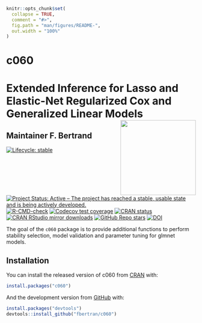 <!-- README.md is generated from README.Rmd. Please edit that file -->

```r
knitr::opts_chunk$set(
  collapse = TRUE,
  comment = "#>",
  fig.path = "man/figures/README-",
  out.width = "100%"
)
```

# c060

# Extended Inference for Lasso and Elastic-Net Regularized Cox and Generalized Linear Models <img src="man/figures/logo.png" align="right" width="200"/>

## Maintainer F. Bertrand


<!-- badges: start -->
[![Lifecycle: stable](https://img.shields.io/badge/lifecycle-stable-green.svg)](https://lifecycle.r-lib.org/articles/stages.html)
[![Project Status: Active – The project has reached a stable, usable state and is being actively developed.](https://www.repostatus.org/badges/latest/active.svg)](https://www.repostatus.org/#active)
[![R-CMD-check](https://github.com/fbertran/c060/workflows/R-CMD-check/badge.svg)](https://github.com/fbertran/c060/actions)
[![Codecov test coverage](https://codecov.io/gh/fbertran/c060/branch/master/graph/badge.svg)](https://codecov.io/gh/fbertran/c060?branch=master)
[![CRAN status](https://www.r-pkg.org/badges/version/c060)](https://CRAN.R-project.org/package=c060)
[![CRAN RStudio mirror downloads](https://cranlogs.r-pkg.org/badges/c060)](https://cran.r-project.org/package=c060)
[![GitHub Repo stars](https://img.shields.io/github/stars/fbertran/c060?style=social)](https://github.com/fbertran/c060)
[![DOI](https://zenodo.org/badge/347140355.svg)](https://zenodo.org/badge/latestdoi/347140355)
<!-- badges: end -->

The goal of the `c060` package is to provide additional functions to perform stability selection, model validation and parameter tuning for glmnet models.

## Installation

You can install the released version of c060 from [CRAN](https://CRAN.R-project.org) with:

```r
install.packages("c060")
```

And the development version from [GitHub](https://github.com/) with:

```r
install.packages("devtools")
devtools::install_github("fbertran/c060")
```
